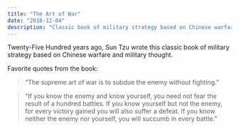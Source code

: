 ```yaml
---
title: "The Art of War"
date: "2018-12-04"
description: "Classic book of military strategy based on Chinese warfare and military thought."
---
```


Twenty-Five Hundred years ago, Sun Tzu wrote this classic book of military strategy based on Chinese warfare and military thought.

Favorite quotes from the book:

> “The supreme art of war is to subdue the enemy without fighting.”

> “If you know the enemy and know yourself, you need not fear the result of a hundred battles. If you know yourself but not the enemy, for every victory gained you will also suffer a defeat. If you know neither the enemy nor yourself, you will succumb in every battle.”

